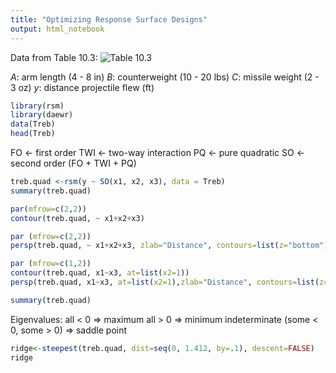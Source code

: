 ```yaml
---
title: "Optimizing Response Surface Designs"
output: html_notebook
---
```


Data from Table 10.3:
![Table 10.3](figures/treb_10_3.png)

$A$: arm length (4 - 8 in)
$B$: counterweight (10 - 20 lbs)
$C$: missile weight (2 - 3 oz)
$y$: distance projectile flew (ft)

```r
library(rsm)
library(daewr)
data(Treb)
head(Treb)
```

FO <- first order
TWI <- two-way interaction
PQ <- pure quadratic
SO <- second order (FO + TWI + PQ)

```r
treb.quad <-rsm(y ~ SO(x1, x2, x3), data = Treb)
summary(treb.quad)
```

```r
par(mfrow=c(2,2))
contour(treb.quad, ~ x1+x2+x3)
```

```r
par (mfrow=c(2,2))
persp(treb.quad, ~ x1+x2+x3, zlab="Distance", contours=list(z="bottom"))
```

```r
par (mfrow=c(1,2))
contour(treb.quad, x1~x3, at=list(x2=1))
persp(treb.quad, x1~x3, at=list(x2=1),zlab="Distance", contours=list(z="bottom"))
```

```r
summary(treb.quad)
```

Eigenvalues: all < 0 => maximum
             all > 0 => minimum
             indeterminate (some < 0, some > 0) => saddle point

```r
ridge<-steepest(treb.quad, dist=seq(0, 1.412, by=.1), descent=FALSE)
ridge
```
